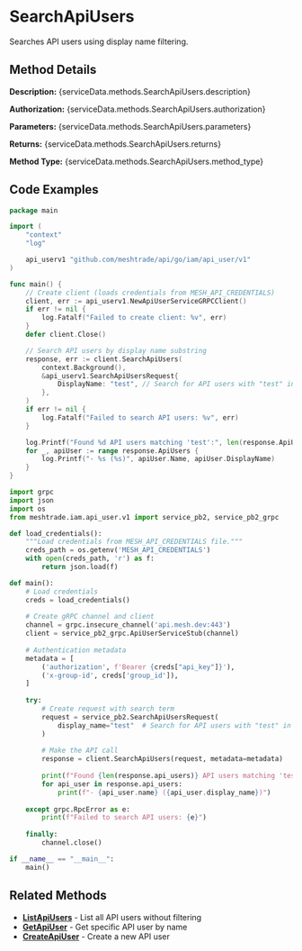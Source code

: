 # SearchApiUsers

Searches API users using display name filtering.


## Method Details

**Description:** {serviceData.methods.SearchApiUsers.description}

**Authorization:** {serviceData.methods.SearchApiUsers.authorization}

**Parameters:** {serviceData.methods.SearchApiUsers.parameters}

**Returns:** {serviceData.methods.SearchApiUsers.returns}

**Method Type:** {serviceData.methods.SearchApiUsers.method_type}

## Code Examples

<Tabs>
<TabItem value="go" label="Go">

```go title="main.go"
package main

import (
	"context"
	"log"

	api_userv1 "github.com/meshtrade/api/go/iam/api_user/v1"
)

func main() {
	// Create client (loads credentials from MESH_API_CREDENTIALS)
	client, err := api_userv1.NewApiUserServiceGRPCClient()
	if err != nil {
		log.Fatalf("Failed to create client: %v", err)
	}
	defer client.Close()

	// Search API users by display name substring
	response, err := client.SearchApiUsers(
		context.Background(),
		&api_userv1.SearchApiUsersRequest{
			DisplayName: "test", // Search for API users with "test" in display name
		},
	)
	if err != nil {
		log.Fatalf("Failed to search API users: %v", err)
	}

	log.Printf("Found %d API users matching 'test':", len(response.ApiUsers))
	for _, apiUser := range response.ApiUsers {
		log.Printf("- %s (%s)", apiUser.Name, apiUser.DisplayName)
	}
}
```

</TabItem>
<TabItem value="python" label="Python">

```python title="search-api-users.py"
import grpc
import json
import os
from meshtrade.iam.api_user.v1 import service_pb2, service_pb2_grpc

def load_credentials():
    """Load credentials from MESH_API_CREDENTIALS file."""
    creds_path = os.getenv('MESH_API_CREDENTIALS')
    with open(creds_path, 'r') as f:
        return json.load(f)

def main():
    # Load credentials
    creds = load_credentials()
    
    # Create gRPC channel and client
    channel = grpc.insecure_channel('api.mesh.dev:443')
    client = service_pb2_grpc.ApiUserServiceStub(channel)
    
    # Authentication metadata
    metadata = [
        ('authorization', f'Bearer {creds["api_key"]}'),
        ('x-group-id', creds['group_id']),
    ]
    
    try:
        # Create request with search term
        request = service_pb2.SearchApiUsersRequest(
            display_name="test"  # Search for API users with "test" in display name
        )
        
        # Make the API call
        response = client.SearchApiUsers(request, metadata=metadata)
        
        print(f"Found {len(response.api_users)} API users matching 'test':")
        for api_user in response.api_users:
            print(f"- {api_user.name} ({api_user.display_name})")
        
    except grpc.RpcError as e:
        print(f"Failed to search API users: {e}")
    
    finally:
        channel.close()

if __name__ == "__main__":
    main()
```

</TabItem>
</Tabs>

## Related Methods

- **[ListApiUsers](./list-api-users)** - List all API users without filtering
- **[GetApiUser](./get-api-user)** - Get specific API user by name
- **[CreateApiUser](./create-api-user)** - Create a new API user
